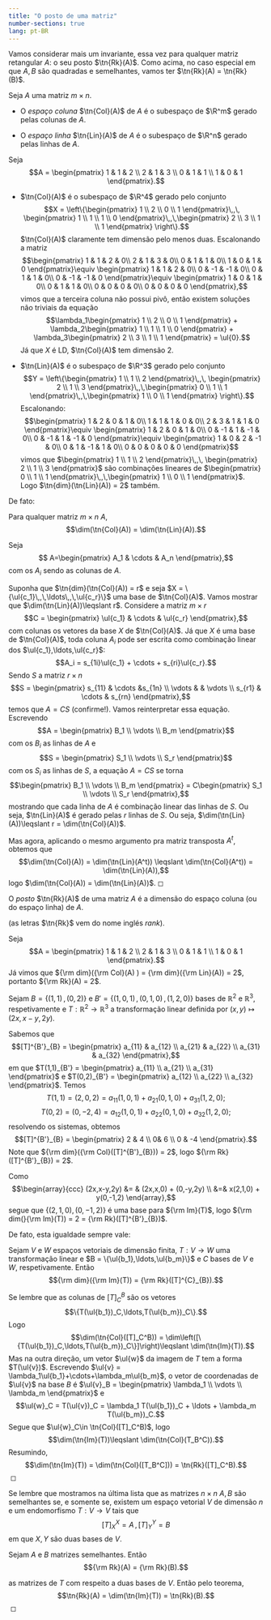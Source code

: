```yaml
--- 
title: "O posto de uma matriz"
number-sections: true
lang: pt-BR
--- 
```


Vamos considerar mais um invariante, essa vez para qualquer matriz
retangular $A$: o seu posto $\tn{Rk}(A)$. Como acima, no caso especial
em que $A,B$ são quadradas e semelhantes, vamos ter
$\tn{Rk}(A) = \tn{Rk}(B)$.

:::{#def-}
Seja $A$ uma matriz $m\times n$.

-   O *espaço coluna* $\tn{Col}(A)$ de $A$ é o subespaço de $\R^m$
    gerado pelas colunas de $A$.

-   O *espaço linha* $\tn{Lin}(A)$ de $A$ é o subespaço de $\R^n$ gerado
    pelas linhas de $A$.
:::

:::{#exm-}
Seja $$A = \begin{pmatrix}
1 & 1 & 2 \\
2 & 1 & 3 \\
0 & 1 & 1 \\
1 & 0 & 1
\end{pmatrix}.$$

-   $\tn{Col}(A)$ é o subespaço de $\R^4$ gerado pelo conjunto
    $$X = \left\{\begin{pmatrix}
      1 \\ 2 \\ 0 \\ 1
      \end{pmatrix}\,,\, \begin{pmatrix}
      1 \\ 1 \\ 1 \\ 0
      \end{pmatrix}\,,\,\begin{pmatrix}
      2 \\ 3 \\ 1 \\ 1
      \end{pmatrix} \right\}.$$ $\tn{Col}(A)$ claramente tem dimensão
    pelo menos duas. Escalonando a matriz $$\begin{pmatrix}
    1 & 1 & 2 & 0\\
    2 & 1 & 3 & 0\\
    0 & 1 & 1 & 0\\
    1 & 0 & 1 & 0
    \end{pmatrix}\equiv \begin{pmatrix}
    1 & 1 & 2 & 0\\
    0 & -1 & -1 & 0\\
    0 & 1 & 1 & 0\\
    0 & -1 & -1 & 0
    \end{pmatrix}\equiv \begin{pmatrix}
    1 & 0 & 1 & 0\\
    0 & 1 & 1 & 0\\
    0 & 0 & 0 & 0\\
    0 & 0 & 0 & 0
    \end{pmatrix},$$ vimos que a terceira coluna não possui pivô, então
    existem soluções não triviais da equação $$\lambda_1\begin{pmatrix}
      1 \\ 2 \\ 0 \\ 1
      \end{pmatrix} + \lambda_2\begin{pmatrix}
      1 \\ 1 \\ 1 \\ 0
      \end{pmatrix} + \lambda_3\begin{pmatrix}
      2 \\ 3 \\ 1 \\ 1
      \end{pmatrix} = \ul{0}.$$ Já que $X$ é LD, $\tn{Col}(A)$ tem
    dimensão 2.

-   $\tn{Lin}(A)$ é o subespaço de $\R^3$ gerado pelo conjunto
    $$Y = \left\{\begin{pmatrix}
      1 \\ 1 \\ 2
      \end{pmatrix}\,,\, \begin{pmatrix}
      2 \\ 1 \\ 3
      \end{pmatrix}\,,\,\begin{pmatrix}
      0 \\ 1 \\ 1
      \end{pmatrix}\,,\,\begin{pmatrix}
      1 \\ 0 \\ 1
      \end{pmatrix} \right\}.$$ Escalonando: $$\begin{pmatrix}
    1 & 2 & 0 & 1 & 0\\
    1 & 1 & 1 & 0 & 0\\
    2 & 3 & 1 & 1 & 0
    \end{pmatrix}\equiv \begin{pmatrix}
    1 & 2 & 0 & 1 & 0\\
    0 & -1 & 1 & -1 & 0\\
    0 & -1 & 1 & -1 & 0
    \end{pmatrix}\equiv \begin{pmatrix}
    1 & 0 & 2 & -1 & 0\\
    0 & 1 & -1 & 1 & 0\\
    0 & 0 & 0 & 0 & 0
    \end{pmatrix}$$ vimos que $\begin{pmatrix}
      1 \\ 1 \\ 2
      \end{pmatrix}\,,\, \begin{pmatrix}
      2 \\ 1 \\ 3
      \end{pmatrix}$ são combinações lineares de $\begin{pmatrix}
      0 \\ 1 \\ 1
      \end{pmatrix}\,,\,\begin{pmatrix}
      1 \\ 0 \\ 1
      \end{pmatrix}$. Logo $\tn{dim}(\tn{Lin}(A)) = 2$ também.
:::

De fato:

:::{#thm-}
Para qualquer matriz $m\times n$ $A$,
$$\dim(\tn{Col}(A)) = \dim(\tn{Lin}(A)).$$
:::

:::{.proof}
Seja 
$$
A=\begin{pmatrix} 
A_1 & \cdots & A_n
\end{pmatrix},$$ com os $A_i$ sendo as colunas de $A$.

Suponha que $\tn{dim}(\tn{Col}(A)) = r$ e seja
$X = \{\ul{c_1}\,,\,\ldots\,,\,\ul{c_r}\}$ uma base de $\tn{Col}(A)$.
Vamos mostrar que $\dim(\tn{Lin}(A))\leqslant r$. Considere a matriz
$m\times r$ $$C = \begin{pmatrix}
\ul{c_1} & \cdots & \ul{c_r}
\end{pmatrix},$$ com colunas os vetores da base $X$ de $\tn{Col}(A)$. Já
que $X$ é uma base de $\tn{Col}(A)$, toda coluna $A_i$ pode ser escrita
como combinação linear dos $\ul{c_1},\ldots,\ul{c_r}$:
$$A_i = s_{1i}\ul{c_1} + \cdots + s_{ri}\ul{c_r}.$$ Sendo $S$ a matriz
$r\times n$ $$S = \begin{pmatrix}
s_{11} & \cdots &s_{1n} \\
\vdots & & \vdots \\
s_{r1} & \cdots & s_{rn}
\end{pmatrix},$$ temos que $A = CS$ (confirme!). Vamos reinterpretar
essa equação. Escrevendo $$A = \begin{pmatrix}
B_1 \\ \vdots \\ B_m
\end{pmatrix}$$ com os $B_i$ as linhas de $A$ e $$S = \begin{pmatrix}
S_1 \\ \vdots \\ S_r
\end{pmatrix}$$ com os $S_i$ as linhas de $S$, a equação $A = CS$ se
torna $$\begin{pmatrix}
B_1 \\ \vdots \\ B_m
\end{pmatrix} = C\begin{pmatrix}
S_1 \\ \vdots \\ S_r
\end{pmatrix},$$ mostrando que cada linha de $A$ é combinação linear das
linhas de $S$. Ou seja, $\tn{Lin}(A)$ é gerado pelas $r$ linhas de $S$.
Ou seja, $\dim(\tn{Lin}(A))\leqslant r = \dim(\tn{Col}(A))$.

Mas agora, aplicando o mesmo argumento pra matriz transposta $A^t$,
obtemos que
$$\dim(\tn{Col}(A)) = \dim(\tn{Lin}(A^t)) \leqslant \dim(\tn{Col}(A^t)) = \dim(\tn{Lin}(A)),$$
logo $\dim(\tn{Col}(A)) = \dim(\tn{Lin}(A))$. ◻
:::

:::{#def-}
O *posto* $\tn{Rk}(A)$ de uma matriz $A$ é a dimensão do espaço coluna
(ou do espaço linha) de $A$.

(as letras $\tn{Rk}$ vem do nome inglés *rank*).
:::

:::{#exm-}
Seja $$A = \begin{pmatrix}
1 & 1 & 2 \\
2 & 1 & 3 \\
0 & 1 & 1 \\
1 & 0 & 1
\end{pmatrix}.$$ Já vimos que
${\rm dim}({\rm Col}(A) ) = {\rm dim}({\rm Lin}(A)) = 2$, portanto
${\rm Rk}(A) = 2$.
:::

:::{#exm-}
Sejam $B = \{(1,1)\,,\,(0,2) \}$ e
$B' = \{(1,0,1)\,,\,(0,1,0)\,,\,(1,2,0) \}$ bases de $\mathbb{R}^2$ e
$\mathbb{R}^3$, respetivamente e
$T: \mathbb{R}^2 \rightarrow \mathbb{R}^3$ a transformação linear
definida por $(x,y) \mapsto (2x,x-y,2y)$.

Sabemos que $$[T]^{B'}_{B} =  \begin{pmatrix}
a_{11} & a_{12} \\
a_{21} & a_{22} \\
a_{31} & a_{32} 
\end{pmatrix},$$ em que $T(1,1)_{B'} = \begin{pmatrix}
a_{11}  \\
a_{21}  \\
a_{31} 
\end{pmatrix}$ e $T(0,2)_{B'} = \begin{pmatrix}
a_{12} \\
a_{22} \\
a_{32} 
\end{pmatrix}$. Temos
$$T(1,1) = (2,0,2) = a_{11}(1,0,1)+ a_{21}(0,1,0)+ a_{31}(1,2,0);$$
$$T(0,2) = (0,-2,4) = a_{12}(1,0,1)+ a_{22}(0,1,0)+ a_{32}(1,2,0);$$
resolvendo os sistemas, obtemos $$[T]^{B'}_{B} =
    \begin{pmatrix}
    2 & 4 \\ 
    0& 6 \\
    0 & -4
\end{pmatrix}.$$ Note que ${\rm dim}({\rm Col}([T]^{B'}_{B})) = 2$, logo
${\rm Rk}([T]^{B'}_{B}) = 2$.

Como $$\begin{array}{ccc}
(2x,x-y,2y) &= & (2x,x,0) + (0,-y,2y) \\
&=& x(2,1,0) + y(0,-1,2)
\end{array},$$ segue que $\{ (2,1,0), (0,-1,2)\}$ é uma base para
${\rm Im}(T)$, logo
${\rm dim(}{\rm Im}(T)) = 2 = {\rm Rk}([T]^{B'}_{B})$.
:::

De fato, esta igualdade sempre vale:

:::{#thm-}
Sejam $V$ e $W$ espaços vetoriais de dimensão finita,
$T: V \rightarrow W$ uma transformação linear e
$B = \{\ul{b_1},\ldots,\ul{b_m}\}$ e $C$ bases de $V$ e $W$,
respetivamente. Então
$${\rm dim}({\rm Im}(T)) = {\rm Rk}([T]^{C}_{B}).$$
:::

:::{.proof}

Se lembre que as colunas de $[T]_C^B$ são os vetores
$$\{T(\ul{b_1})_C,\ldots,T(\ul{b_m})_C\}.$$ Logo
$$\dim(\tn{Col}([T]_C^B)) = \dim\left([\{T(\ul{b_1})_C,\ldots,T(\ul{b_m})_C\}]\right)\leqslant \dim(\tn{Im}(T)).$$
Mas na outra direção, um vetor $\ul{w}$ da imagem de $T$ tem a forma
$T(\ul{v})$. Escrevendo
$\ul{v} = \lambda_1\ul{b_1}+\cdots+\lambda_m\ul{b_m}$, o vetor de
coordenadas de $\ul{v}$ na base $B$ é $\ul{v}_B = \begin{pmatrix}
\lambda_1 \\
\vdots \\
\lambda_m 
\end{pmatrix}$ e
$$\ul{w}_C = T(\ul{v})_C = \lambda_1 T(\ul{b_1})_C + \ldots + \lambda_m T(\ul{b_m})_C.$$
Segue que $\ul{w}_C\in \tn{Col}([T]_C^B)$, logo
$$\dim(\tn{Im}(T))\leqslant \dim(\tn{Col}(T_B^C)).$$ Resumindo,
$$\dim(\tn{Im}(T)) = \dim(\tn{Col}([T_B^C])) = \tn{Rk}([T]_C^B).$$ ◻
:::

Se lembre que mostramos na última lista que as matrizes $n\times n$
$A,B$ são semelhantes se, e somente se, existem um espaço vetorial $V$
de dimensão $n$ e um endomorfismo $T:V\to V$ tais que
$$[T]_X^X = A\,,\, [T]_Y^Y = B$$ em que $X,Y$ são duas bases de $V$.

:::{#cor-}
Sejam $A$ e $B$ matrizes semelhantes. Então
$${\rm Rk}(A) = {\rm Rk}(B).$$
:::

:::{.proof}

as matrizes de $T$ com respeito a duas bases de $V$. Então pelo teorema,
$$\tn{Rk}(A) = \dim(\tn{Im}(T)) = \tn{Rk}(B).$$ ◻
:::
